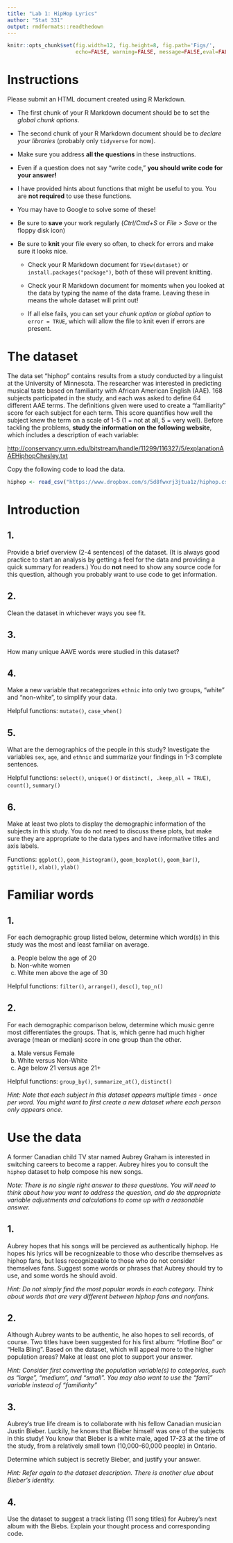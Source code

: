 ```yaml
---
title: "Lab 1: HipHop Lyrics"
author: "Stat 331"
output: rmdformats::readthedown
---
```


```r
knitr::opts_chunk$set(fig.width=12, fig.height=8, fig.path='Figs/',
                      echo=FALSE, warning=FALSE, message=FALSE,eval=FALSE)

```

# Instructions

Please submit an HTML document created using R Markdown.

* The first chunk of your R Markdown document should be to set the *global chunk options*.

* The second chunk of your R Markdown document should be to *declare your libraries* (probably only `tidyverse` for now).

* Make sure you address **all the questions** in these instructions.

* Even if a question does not say "write code," **you should write code for your answer!**

* I have provided hints about functions that might be useful to you.  You are **not required** to use these functions.

* You may have to Google to solve some of these!

* Be sure to **save** your work regularly (*Ctrl/Cmd+S* or *File > Save* or the floppy disk icon)

* Be sure to **knit** your file every so often, to check for errors and make sure it looks nice.

    + Check your R Markdown document for `View(dataset)` or `install.packages("package")`, both of these will prevent knitting.
    
    + Check your R Markdown document for moments when you looked at the data by typing the name of the data frame.  Leaving these in means the whole dataset will print out!
    
    + If all else fails, you can set your *chunk option* or *global option* to `error = TRUE`, which will allow the file to knit even if errors are present.


# The dataset

The data set "hiphop" contains results from a study conducted by a linguist at the University of Minnesota.  The researcher was interested in predicting musical taste based on familiarity with African American English (AAE).  168 subjects participated in the study, and each was asked to define 64 different AAE terms.  The definitions given were used to create a "familiarity" score for each subject for each term.  This score quantifies how well the subject knew the term on a scale of 1-5 (1 = not at all, 5 = very well).  Before tackling the problems, **study the information on the following website**, which includes a description of each variable:

[http://conservancy.umn.edu/bitstream/handle/11299/116327/5/explanationAAEHiphopChesley.txt](http://conservancy.umn.edu/bitstream/handle/11299/116327/5/explanationAAEHiphopChesley.txt)



Copy the following code to load the data.

```r
hiphop <- read_csv("https://www.dropbox.com/s/5d8fwxrj3jtua1z/hiphop.csv?dl=1")

```

# Introduction

## 1. 

Provide a brief overview (2-4 sentences) of the dataset. (It is always good practice to start an analysis by getting a feel for the data and providing a quick summary for readers.) You do **not** need to show any source code for this question, although you probably want to use code to get information.

## 2. 

Clean the dataset in whichever ways you see fit.

## 3. 

How many unique AAVE words were studied in this dataset?

## 4. 

Make a new variable that recategorizes `ethnic` into only two groups, "white" and "non-white", to simplify your data.

Helpful functions: `mutate()`, `case_when()`


## 5. 

What are the demographics of the people in this study?  Investigate the variables `sex`, `age`, and `ethnic` and summarize your findings in 1-3 complete sentences.  

Helpful functions:  `select()`, `unique()` or `distinct(, .keep_all = TRUE)`, `count()`,  `summary()`


## 6. 

Make at least two plots to display the demographic information of the subjects in this study.  You do not need to discuss these plots, but make sure they are appropriate to the data types and have informative titles and axis labels.

Functions:  `ggplot()`, `geom_histogram()`, `geom_boxplot()`, `geom_bar()`, `ggtitle()`, `xlab()`, `ylab()`


# Familiar words

## 1.  

For each demographic group listed below, determine which word(s) in this study was the most and least familiar on average.

a. People below the age of 20
b. Non-white women
c. White men above the age of 30

Helpful functions: `filter()`, `arrange()`, `desc()`, `top_n()`

## 2. 

For each demographic comparison below, determine which music genre most differentiates the groups.  That is, which genre had much higher average (mean or median) score in one group than the other.

a. Male versus Female
b. White versus Non-White
c. Age below 21 versus age 21+

Helpful functions: `group_by()`, `summarize_at()`, `distinct()`

*Hint: Note that each subject in this dataset appears multiple times - once per word.  You might want to first create a new dataset where each person only appears once.*


# Use the data

A former Canadian child TV star named Aubrey Graham is interested in switching careers to become a rapper.  Aubrey hires you to consult the `hiphop` dataset to help compose his new songs. 

*Note: There is no single right answer to these questions.  You will need to think about how you want to address the question, and do the appropriate variable adjustments and calculations to come up with a reasonable answer.*

## 1.  

Aubrey hopes that his songs will be percieved as authentically hiphop.  He hopes his lyrics will be recognizeable to those who describe themselves as hiphop fans, but less recognizeable to those who do not consider themselves fans.  Suggest some words or phrases that Aubrey should try to use, and some words he should avoid. 

*Hint: Do not simply find the most popular words in each category.  Think about words that are very different between hiphop fans and nonfans.*


## 2. 

Although Aubrey wants to be authentic, he also hopes to sell records, of course.  Two titles have been suggested for his first album: "Hotline Boo" or "Hella Bling".  Based on the dataset, which will appeal more to the higher population areas?  Make at least one plot to support your answer.

*Hint: Consider first converting the population variable(s) to categories, such as "large", "medium", and "small".  You may also want to use the "fam1" variable instead of "familiarity"*

## 3. 

Aubrey's true life dream is to collaborate with his fellow Canadian musician Justin Bieber.  Luckily, he knows that Bieber himself was one of the subjects in this study!  You know that Bieber is a white male, aged 17-23 at the time of the study, from a relatively small town (10,000-60,000 people) in Ontario.

Determine which subject is secretly Bieber, and justify your answer.

*Hint: Refer again to the dataset description.  There is another clue about Bieber's identity.*

## 4. 

Use the dataset to suggest a track listing (11 song titles) for Aubrey's next album with the Biebs.  Explain your thought process and corresponding code.
